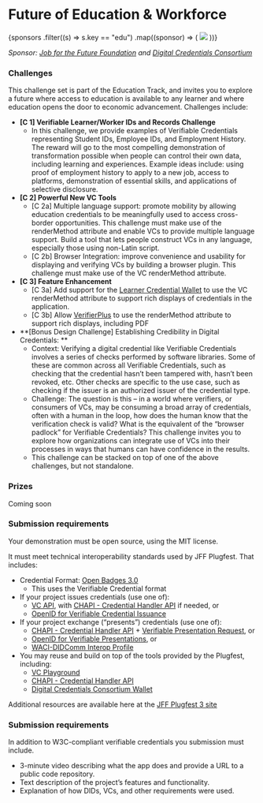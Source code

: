 
# Future of Education & Workforce

<div className={styles.sponsorsGrid}>
  {sponsors
    .filter((s) => s.key == "edu")
    .map((sponsor) => (
      <img src={sponsor.logo} />
    ))}
</div>

_Sponsor: [Job for the Future Foundation](https://www.jff.org/) and [Digital Credentials Consortium](https://digitalcredentials.mit.edu/)_

### Challenges

This challenge set is part of the Education Track, and invites you to explore a future where access to education is available to any learner and where education opens the door to economic advancement. Challenges include:

- **[C 1] Verifiable Learner/Worker IDs and Records Challenge**
  - In this challenge, we provide examples of Verifiable Credentials representing Student IDs, Employee IDs, and Employment History. The reward will go to the most compelling demonstration of transformation possible when people can control their own data, including learning and experiences. Example ideas include: using proof of employment history to apply to a new job, access to platforms, demonstration of essential skills, and applications of selective disclosure.
- **[C 2] Powerful New VC Tools**
  - [C 2a] Multiple language support: promote mobility by allowing education credentials to be meaningfully used to access cross-border opportunities. This challenge must make use of the renderMethod attribute and enable VCs to provide multiple language support. Build a tool that lets people construct VCs in any language, especially those using non-Latin script.
  - [C 2b] Browser Integration: improve convenience and usability for displaying and verifying VCs by building a browser plugin. This challenge must make use of the VC renderMethod attribute.
- **[C 3] Feature Enhancement**
  - [C 3a] Add support for the [Learner Credential Wallet](https://github.com/digitalcredentials/learner-credential-wallet) to use the VC renderMethod attribute to support rich displays of credentials in the application.
  - [C 3b] Allow [VerifierPlus](https://github.com/digitalcredentials/web-verifier-plus) to use the renderMethod attribute to support rich displays, including PDF
- **[Bonus Design Challenge] Establishing Credibility in Digital Credentials: **
  - Context: Verifying a digital credential like Verifiable Credentials involves a series of checks performed by software libraries. Some of these are common across all Verifiable Credentials, such as checking that the credential hasn’t been tampered with, hasn’t been revoked, etc. Other checks are specific to the use case, such as checking if the issuer is an authorized issuer of the credential type.
  - Challenge: The question is this – in a world where verifiers, or consumers of VCs, may be consuming a broad array of credentials, often with a human in the loop, how does the human know that the verification check is valid? What is the equivalent of the “browser padlock” for Verifiable Credentials? This challenge invites you to explore how organizations can integrate use of VCs into their processes in ways that humans can have confidence in the results.
  - This challenge can be stacked on top of one of the above challenges, but not standalone.

### Prizes

Coming soon

### Submission requirements

Your demonstration must be open source, using the MIT license.

It must meet technical interoperability standards used by JFF Plugfest. That includes:

- Credential Format: [Open Badges 3.0](https://imsglobal.github.io/openbadges-specification/ob_v3p0.html)
  - This uses the Verifiable Credential format
- If your project issues credentials (use one of):
  - [VC API](https://w3c-ccg.github.io/vc-api/), with [CHAPI - Credential Handler API](https://chapi.io/) if needed, or
  - [OpenID for Verifiable Credential Issuance](https://openid.net/specs/openid-4-verifiable-credential-issuance-1_0.html)
- If your project exchange (“presents”) credentials (use one of):
  - [CHAPI - Credential Handler API](https://chapi.io/) + [Verifiable Presentation Request](https://w3c-ccg.github.io/vp-request-spec/), or
  - [OpenID for Verifiable Presentations](https://openid.net/specs/openid-4-verifiable-presentations-1_0.html), or
  - [WACI-DIDComm Interop Profile](https://identity.foundation/waci-didcomm/)
- You may reuse and build on top of the tools provided by the Plugfest, including:
  - [VC Playground](https://vcplayground.org/)
  - [CHAPI - Credential Handler API](https://chapi.io/)
  - [Digital Credentials Consortium Wallet](https://github.com/digitalcredentials/learner-credential-wallet)

Additional resources are available here at the [JFF Plugfest 3 site](https://w3c-ccg.github.io/vc-ed/plugfest-3-2023/)

### Submission requirements

In addition to W3C-compliant verifiable credentials you submission must include.

- 3-minute video describing what the app does and provide a URL to a public code repository.
- Text description of the project’s features and functionality.
- Explanation of how DIDs, VCs, and other requirements were used.
